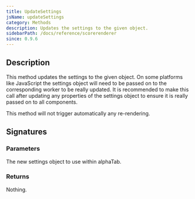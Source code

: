 ```yaml
---
title: UpdateSettings
jsName: updateSettings
category: Methods
description: Updates the settings to the given object.
sidebarPath: /docs/reference/scorerenderer
since: 0.9.6
---
```



## Description
This method updates the settings to the given object. On some platforms like JavaScript
the settings object will need to be passed on to the corresponding worker to be really updated. 
It is recommended to make this call after updating any properties of the settings object to ensure
it is really passed on to all components. 

This method will not trigger automatically any re-rendering.

## Signatures

<TypeTable>
    <TypeRow type="net" name="void UpdateSettings(Settings settings)" />
    <TypeRow type="js" name="function updateSettings(settings)" />
</TypeTable>

### Parameters

<ParameterTable>
    <ParameterRow platform="all" name="settings" type="AlphaTab.Settings">
        The new settings object to use within alphaTab.
    </ParameterRow>
</ParameterTable>

### Returns
Nothing. 